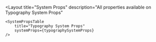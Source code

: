 
<Meta title="Foundations/System Props/Typography System Props" />

<Layout
    title="System Props"
    description="All properties available on Typography System Props"
>
    <SystemPropsTable
        title="Typography System Props"
        systemProps={typographySystemProps}
    />
</Layout>
